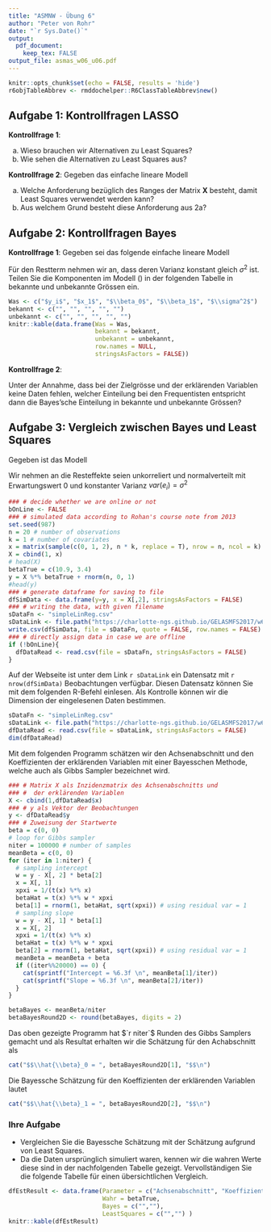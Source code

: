```yaml
---
title: "ASMNW - Übung 6"
author: "Peter von Rohr"
date: "`r Sys.Date()`"
output: 
  pdf_document:
    keep_tex: FALSE
output_file: asmas_w06_u06.pdf
---
```


```r
knitr::opts_chunk$set(echo = FALSE, results = 'hide')
r6objTableAbbrev <- rmddochelper::R6ClassTableAbbrev$new()
```



## Aufgabe 1: Kontrollfragen LASSO

__Kontrollfrage 1__: 

a. Wieso brauchen wir Alternativen zu Least Squares?
b. Wie sehen die Alternativen zu Least Squares aus?


__Kontrollfrage 2__: Gegeben das einfache lineare Modell 

\begin{equation}
y = Xb + e
\label{eq:SimpleLinModel}
\end{equation}

a. Welche Anforderung bezüglich des Ranges der Matrix $\mathbf{X}$ besteht, damit Least Squares verwendet werden kann? 
b. Aus welchem Grund besteht diese Anforderung aus 2a?


## Aufgabe 2: Kontrollfragen Bayes

__Kontrollfrage 1__: Gegeben sei das folgende einfache lineare Modell

\begin{equation}
y_i = \beta_0 + \beta_1 x_{i1} + \epsilon_i
\label{eq:BayLinMod}
\end{equation}

\begin{tabular}{lll}
wobei  &  &  \\
       &  $y_i$          &  die $i$-te Beobachtung einer Zielgrösse ist  \\
       &  $\beta_0$      & für den Achsenabschnitt steht  \\
       &  $x_1$          &  eine erklärende Variable ist und  \\ 
       &  $\epsilon_i$   &  für den Restterm steht 
\end{tabular}

Für den Restterm nehmen wir an, dass deren Varianz konstant gleich $\sigma^2$ ist. Teilen Sie die Komponenten im Modell (\ref{eq:BayLinMod}) in der folgenden Tabelle in bekannte und unbekannte Grössen ein.


```r
Was <- c("$y_i$", "$x_1$", "$\\beta_0$", "$\\beta_1$", "$\\sigma^2$")
bekannt <- c("", "", "", "", "")
unbekannt <- c("", "", "", "", "")
knitr::kable(data.frame(Was = Was,
                        bekannt = bekannt,
                        unbekannt = unbekannt, 
                        row.names = NULL,
                        stringsAsFactors = FALSE))
```

__Kontrollfrage 2__:

Unter der Annahme, dass bei der Zielgrösse und der erklärenden Variablen keine Daten fehlen, welcher Einteilung bei den Frequentisten entspricht dann die Bayes'sche Einteilung in bekannte und unbekannte Grössen?


## Aufgabe 3: Vergleich zwischen Bayes und Least Squares
Gegeben ist das Modell 

\begin{equation}
y_i = \beta_0 + \beta_1 * x_{i} + \epsilon_i
\label{eq:SimpleLinRegModel}
\end{equation}

\begin{tabular}{lll}
wobei  &  &\\
       & $y_i$         &  Zielgrösse der Beobachtung $i$\\
       & $\beta_0$     &  Achsenabschnitt\\
       & $x_i$         &  erklärende Variable der Beobachtung $i$\\
       & $\beta_1$     &  fixer Parameter der erklärenden Variable $x$\\
       & $\epsilon_i$  &  zufälliger Resteffekt der Beobachtung $i$
\end{tabular}

Wir nehmen an die Resteffekte seien unkorreliert und normalverteilt mit Erwartungswert $0$ und konstanter Varianz $var(e_i) = \sigma^2$

```r
### # decide whether we are online or not
bOnLine <- FALSE
### # simulated data according to Rohan's course note from 2013
set.seed(987)
n = 20 # number of observations
k = 1 # number of covariates
x = matrix(sample(c(0, 1, 2), n * k, replace = T), nrow = n, ncol = k)
X = cbind(1, x)
# head(X)
betaTrue = c(10.9, 3.4)
y = X %*% betaTrue + rnorm(n, 0, 1)
#head(y)
### # generate dataframe for saving to file
dfSimData <- data.frame(y=y, x = X[,2], stringsAsFactors = FALSE)
### # writing the data, with given filename
sDataFn <- "simpleLinReg.csv"
sDataLink <- file.path("https://charlotte-ngs.github.io/GELASMFS2017/w6", sDataFn)
write.csv(dfSimData, file = sDataFn, quote = FALSE, row.names = FALSE)
### # directly assign data in case we are offline
if (!bOnLine){
  dfDataRead <- read.csv(file = sDataFn, stringsAsFactors = FALSE)
}
```

Auf der Webseite ist unter dem Link `r sDataLink` ein Datensatz mit `r nrow(dfSimData)` Beobachtungen verfügbar. Diesen Datensatz können Sie mit dem folgenden R-Befehl einlesen. Als Kontrolle können wir die Dimension der eingelesenen Daten bestimmen.

```r
sDataFn <- "simpleLinReg.csv"
sDataLink <- file.path("https://charlotte-ngs.github.io/GELASMFS2017/w6", sDataFn)
dfDataRead <- read.csv(file = sDataLink, stringsAsFactors = FALSE)
dim(dfDataRead)
```

Mit dem folgenden Programm schätzen wir den Achsenabschnitt und den Koeffizienten der erklärenden Variablen mit einer Bayesschen Methode, welche auch als Gibbs Sampler bezeichnet wird.

```r
### # Matrix X als Inzidenzmatrix des Achsenabschnitts und 
### #  der erklärenden Variablen
X <- cbind(1,dfDataRead$x)
### # y als Vektor der Beobachtungen
y <- dfDataRead$y
### # Zuweisung der Startwerte 
beta = c(0, 0) 
# loop for Gibbs sampler
niter = 100000 # number of samples
meanBeta = c(0, 0)
for (iter in 1:niter) {
  # sampling intercept
  w = y - X[, 2] * beta[2]
  x = X[, 1]
  xpxi = 1/(t(x) %*% x)
  betaHat = t(x) %*% w * xpxi
  beta[1] = rnorm(1, betaHat, sqrt(xpxi)) # using residual var = 1
  # sampling slope
  w = y - X[, 1] * beta[1]
  x = X[, 2]
  xpxi = 1/(t(x) %*% x)
  betaHat = t(x) %*% w * xpxi
  beta[2] = rnorm(1, betaHat, sqrt(xpxi)) # using residual var = 1
  meanBeta = meanBeta + beta
  if ((iter%%20000) == 0) {
    cat(sprintf("Intercept = %6.3f \n", meanBeta[1]/iter))
    cat(sprintf("Slope = %6.3f \n", meanBeta[2]/iter))
  }
}
```

```r
betaBayes <- meanBeta/niter
betaBayesRound2D <- round(betaBayes, digits = 2)
```


Das oben gezeigte Programm hat $`r niter`$ Runden des Gibbs Samplers gemacht und als Resultat erhalten wir die Schätzung für den Achabschnitt als 

```r
cat("$$\\hat{\\beta}_0 = ", betaBayesRound2D[1], "$$\n")
```

Die Bayessche Schätzung für den Koeffizienten der erklärenden Variablen lautet

```r
cat("$$\\hat{\\beta}_1 = ", betaBayesRound2D[2], "$$\n")
```

### Ihre Aufgabe
- Vergleichen Sie die Bayessche Schätzung mit der Schätzung aufgrund von Least Squares. 
- Da die Daten ursprünglich simuliert waren, kennen wir die wahren Werte diese sind in der nachfolgenden Tabelle gezeigt. Vervollständigen Sie die folgende Tabelle für einen übersichtlichen Vergleich.

```r
dfEstResult <- data.frame(Parameter = c("Achsenabschnitt", "Koeffizient"), 
                          Wahr = betaTrue, 
                          Bayes = c("",""),
                          LeastSquares = c("","") )
knitr::kable(dfEstResult)
```

